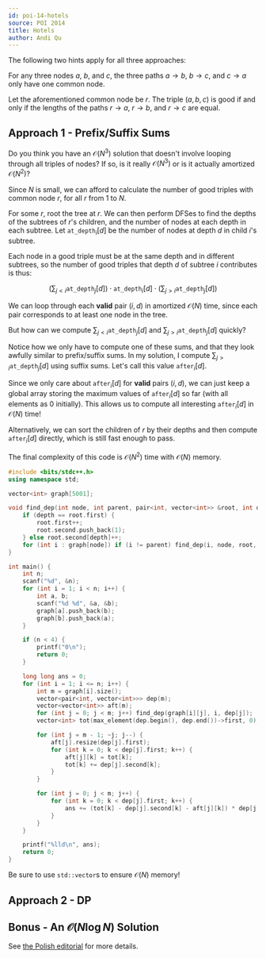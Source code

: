 ```yaml
---
id: poi-14-hotels
source: POI 2014
title: Hotels
author: Andi Qu
---
```


The following two hints apply for all three approaches:

<Spoiler title="Hint 1">

For any three nodes $a$, $b$, and $c$, the three paths $a \rightarrow b$,
$b \rightarrow c$, and $c \rightarrow a$ only have one common node.

</Spoiler>

<Spoiler title="Hint 2">

Let the aforementioned common node be $r$. The triple $(a, b, c)$ is good if and
only if the lengths of the paths $r \rightarrow a$, $r \rightarrow b$, and
$r \rightarrow c$ are equal.

</Spoiler>

## Approach 1 - Prefix/Suffix Sums

<Spoiler title="Hint 3">

Do you think you have an $\mathcal{O}(N^3)$ solution that doesn't involve
looping through all triples of nodes? If so, is it really $\mathcal{O}(N^3)$ or
is it actually amortized $\mathcal{O}(N^2)$?

</Spoiler>

<Spoiler title="Solution">

Since $N$ is small, we can afford to calculate the number of good triples with
common node $r$, for all $r$ from 1 to $N$.

For some $r$, root the tree at $r$. We can then perform DFSes to find the depths
of the subtrees of $r$'s children, and the number of nodes at each depth in each
subtree. Let $\texttt{at\_depth}_i[d]$ be the number of nodes at depth $d$ in
child $i$'s subtree.

Each node in a good triple must be at the same depth and in different subtrees,
so the number of good triples that depth $d$ of subtree $i$ contributes is thus:

$$
\left(\sum_{j < i}\texttt{at\_depth}_j[d]\right) \cdot \texttt{at\_depth}_i[d] \cdot \left(\sum_{j > i}\texttt{at\_depth}_j[d]\right)
$$

We can loop through each **valid** pair $(i, d)$ in amortized $\mathcal{O}(N)$
time, since each pair corresponds to at least one node in the tree.

But how can we compute $\sum_{j < i}\texttt{at\_depth}_j[d]$ and
$\sum_{j > i}\texttt{at\_depth}_j[d]$ quickly?

Notice how we only have to compute one of these sums, and that they look awfully
similar to prefix/suffix sums. In my solution, I compute
$\sum_{j > i}\texttt{at\_depth}_j[d]$ using suffix sums. Let's call this value
$\texttt{after}_i[d]$.

Since we only care about $\texttt{after}_i[d]$ for **valid** pairs $(i, d)$, we
can just keep a global array storing the maximum values of $\texttt{after}_i[d]$
so far (with all elements as 0 initially). This allows us to compute all
interesting $\texttt{after}_i[d]$ in $\mathcal{O}(N)$ time!

Alternatively, we can sort the children of $r$ by their depths and then compute
$\texttt{after}_i[d]$ directly, which is still fast enough to pass.

The final complexity of this code is $\mathcal{O}(N^2)$ time with
$\mathcal{O}(N)$ memory.

```cpp
#include <bits/stdc++.h>
using namespace std;

vector<int> graph[5001];

void find_dep(int node, int parent, pair<int, vector<int>> &root, int depth = 0) {
	if (depth == root.first) {
		root.first++;
		root.second.push_back(1);
	} else root.second[depth]++;
	for (int i : graph[node]) if (i != parent) find_dep(i, node, root, depth + 1);
}

int main() {
	int n;
	scanf("%d", &n);
	for (int i = 1; i < n; i++) {
		int a, b;
		scanf("%d %d", &a, &b);
		graph[a].push_back(b);
		graph[b].push_back(a);
	}

	if (n < 4) {
		printf("0\n");
		return 0;
	}

	long long ans = 0;
	for (int i = 1; i <= n; i++) {
		int m = graph[i].size();
		vector<pair<int, vector<int>>> dep(m);
		vector<vector<int>> aft(m);
		for (int j = 0; j < m; j++) find_dep(graph[i][j], i, dep[j]);
		vector<int> tot(max_element(dep.begin(), dep.end())->first, 0);

		for (int j = m - 1; ~j; j--) {
			aft[j].resize(dep[j].first);
			for (int k = 0; k < dep[j].first; k++) {
				aft[j][k] = tot[k];
				tot[k] += dep[j].second[k];
			}
		}

		for (int j = 0; j < m; j++) {
			for (int k = 0; k < dep[j].first; k++) {
				ans += (tot[k] - dep[j].second[k] - aft[j][k]) * dep[j].second[k] * aft[j][k];
			}
		}
	}

	printf("%lld\n", ans);
	return 0;
}
```

Be sure to use `std::vector`s to ensure $\mathcal{O}(N)$ memory!

</Spoiler>

## Approach 2 - DP

<IncompleteSection></IncompleteSection>

## Bonus - An $\mathcal{O}(N \log N)$ Solution

<IncompleteSection></IncompleteSection>

See
[the Polish editorial](https://github.com/mostafa-saad/MyCompetitiveProgramming/blob/master/Olympiad/POI/official/2014/editorial/hot.pdf)
for more details.
